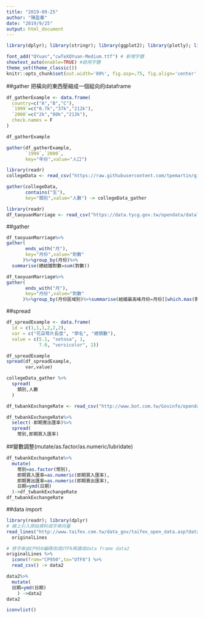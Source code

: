 ```yaml
---
title: "2019-09-25"
author: "陳盈蓁"
date: "2019/9/25"
output: html_document
---
```


```r
library(dplyr); library(stringr); library(ggplot2); library(plotly); library(lubridate); library(readr); library(tidyr); library(showtext)

font_add("QYuan","cwTeXQYuan-Medium.ttf") # 新增字體
showtext_auto(enable=TRUE) #啟用字體
theme_set(theme_classic())
knitr::opts_chunk$set(out.width='80%', fig.asp=.75, fig.align='center', fig.showtext=T)
```

##gather 把橫向的東西壓縮成一個緃向的dataframe
```r
df_gatherExample <- data.frame(
  country=c("A","B","C"),
  `1999`=c("0.7k","37k","212k"),
  `2000`=c("2k","80k","213k"),
  check.names = F
)
```

```r
df_gatherExample
```


```r
gather(df_gatherExample,
       `1999`,`2000`,
       key="年份",value="人口")
```



```r
library(readr)
collegeData <- read_csv("https://raw.githubusercontent.com/tpemartin/github-data/master/103_student.csv")
```
```r
gather(collegeData,
       contains("生"),
       key="類別",value="人數") -> collegeData_gather

```

```r
library(readr)
df_taoyuanMarriage <- read_csv("https://data.tycg.gov.tw/opendata/datalist/datasetMeta/download?id=f95d1a33-ec56-44c5-a9ec-3afba8157e39&rid=fd2070ef-7431-4f9c-bc3a-82d7bfbcd2fb")
```
##gather
```r
df_taoyuanMarriage%>%
gather(
       ends_with("月"),
       key="月份",value="對數"
      )%>%group_by(月份)%>%
  summarise(總結婚對數=sum(對數))

```
```r
df_taoyuanMarriage%>%
gather(
       ends_with("月"),
       key="月份",value="對數"
      )%>%group_by(月份區域別)%>%summarise(結婚最高峰月份=月份[[which.max(對數)]])
```

##spread
```r
df_spreadExample <- data.frame(
  id = c(1,1,1,2,2,2),
  var = c("花朶萼片長度", "學名", "總類數"),
  value = c(5.1, "setosa", 1, 
            7.0, "versicolor", 2))
```


```r
df_spreadExample
spread(df_spreadExample,
       var,value)
```
```r
collegeData_gather %>%
  spread(
    類別,人數
  )
```

```r
df_twbankExchangeRate <- read_csv("http://www.bot.com.tw/Govinfo/opendata/csv/151/20180101-20181231-FXCRT.csv")
```
```r
df_twbankExchangeRate%>%
  select(-即期賣出匯率)%>%
  spread(
    幣別,即期買入匯率)
```
##變數調整(mutate/as.factor/as.numeric/lubridate)
```r
df_twbankExchangeRate%>%
  mutate(
    幣別=as.factor(幣別),
    即期買入匯率=as.numeric(即期買入匯率),
    即期賣出匯率=as.numeric(即期賣出匯率),
    日期=ymd(日期)
  )->df_twbankExchangeRate
df_twbankExchangeRate

```
##data import
```r
library(readr); library(dplyr)
# 線上引入原始資料成字串向量
read_lines("http://www.taifex.com.tw/data_gov/taifex_open_data.asp?data_name=DailyForeignExchangeRates") ->
  originalLines

# 將字串由CP950編碼改成UTF8再讀成data frame data2
originalLines %>%
  iconv(from="CP950",to="UTF8") %>% 
  read_csv() -> data2
```

```r
data2%>%
  mutate(
  日期=ymd(日期)
    ) ->data2
data2
```

```r
iconvlist()


```

